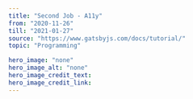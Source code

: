 ---
title: "Second Job - A11y"
from: "2020-11-26"
till: "2021-01-27"
source: "https://www.gatsbyjs.com/docs/tutorial/"
topic: "Programming"

hero_image: "none"
hero_image_alt: "none"
hero_image_credit_text: 
hero_image_credit_link: 
---
